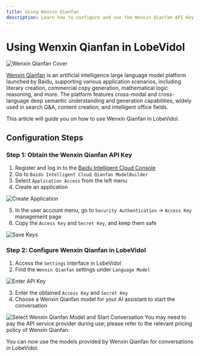 ```yaml
---
title: Using Wenxin Qianfan
description: Learn how to configure and use the Wenxin Qianfan API Key in LobeVidol to start conversations and interactions.
---
```


# Using Wenxin Qianfan in LobeVidol

<Frame>
  <img
    src="https://oss.vidol.chat/docs/2024/12/9002ef959ed2146d4601aa733087253e.png"
    alt="Wenxin Qianfan Cover"
  />
</Frame>

[Wenxin Qianfan](https://qianfan.cloud.baidu.com/) is an artificial intelligence large language model platform launched by Baidu, supporting various application scenarios, including literary creation, commercial copy generation, mathematical logic reasoning, and more. The platform features cross-modal and cross-language deep semantic understanding and generation capabilities, widely used in search Q&A, content creation, and intelligent office fields.

This article will guide you on how to use Wenxin Qianfan in LobeVidol.

## Configuration Steps

### Step 1: Obtain the Wenxin Qianfan API Key

1. Register and log in to the [Baidu Intelligent Cloud Console](https://console.bce.baidu.com/)
2. Go to `Baidu Intelligent Cloud Qianfan ModelBuilder`
3. Select `Application Access` from the left menu
4. Create an application

<Frame>
  <img
    src="https://oss.vidol.chat/assets/f023683fe2f521e092cbdbebeb1de688.webp"
    alt="Create Application"
  />
</Frame>

5. In the user account menu, go to `Security Authentication` -> `Access Key` management page
6. Copy the `Access Key` and `Secret Key`, and keep them safe

<Frame>
  <img
    src="https://oss.vidol.chat/assets/2be6128378b48f17cd5acbe0f84dce77.webp"
    alt="Save Keys"
  />
</Frame>

### Step 2: Configure Wenxin Qianfan in LobeVidol

1. Access the `Settings` interface in LobeVidol
2. Find the `Wenxin Qianfan` settings under `Language Model`

<Frame>
  <img
    src="https://oss.vidol.chat/assets/831813e913d9a8f9e40c5562fe50d245.webp"
    alt="Enter API Key"
  />
</Frame>

3. Enter the obtained `Access Key` and `Secret Key`
4. Choose a Wenxin Qianfan model for your AI assistant to start the conversation

<Frame>
  <img
    src="https://oss.vidol.chat/assets/768ec6fd300785186b202437985857c4.webp"
    alt="Select Wenxin Qianfan Model and Start Conversation"
  />
</Frame>

<Warning>
  You may need to pay the API service provider during use; please refer to the relevant pricing policy of Wenxin Qianfan.
</Warning>

You can now use the models provided by Wenxin Qianfan for conversations in LobeVidol.

